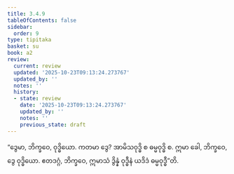 ```yaml
---
title: 3.4.9
tableOfContents: false
sidebar:
  order: 9
type: tipitaka
basket: su
book: a2
review:
  current: review
  updated: '2025-10-23T09:13:24.273767'
  updated_by: ''
  notes: ''
  history:
  - state: review
    date: '2025-10-23T09:13:24.273767'
    updated_by: ''
    notes: ''
    previous_state: draft
---
```



<ReviewStatus review={frontmatter.review} showDetails={true} />

<HypothesisAnnotation frontmatter={frontmatter} />

<DynamicBreadcrumb />

<Division number="160" book="a2" e="ch" v="15" p="92">

<Paragraph number="252" book="a2">
“ဒွေမာ, ဘိက္ခဝေ, ဝုဒ္ဓိယော. ကတမာ ဒွေ? အာမိသဝုဒ္ဓိ စ ဓမ္မဝုဒ္ဓိ စ. ဣမာ ခေါ, ဘိက္ခဝေ, ဒွေ ဝုဒ္ဓိယော. ဧတဒဂ္ဂံ, ဘိက္ခဝေ, ဣမာသံ ဒွိန္နံ ဝုဒ္ဓီနံ ယဒိဒံ ဓမ္မဝုဒ္ဓီ”တိ.
</Paragraph>
</Division>